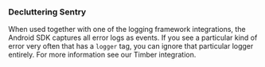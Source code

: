 ### Decluttering Sentry

When used together with one of the logging framework integrations, the Android SDK captures all error logs as events. If you see a particular kind of error very often that has a `logger` tag, you can ignore that particular logger entirely. For more information see our <Link to="/platforms/android/integrations/timber/">Timber</Link> integration.
